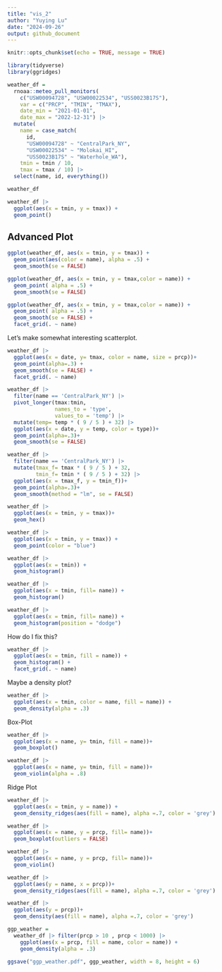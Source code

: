 ```yaml
---
title: "vis_2"
author: "Yuying Lu"
date: "2024-09-26"
output: github_document
---
```


```r
knitr::opts_chunk$set(echo = TRUE, message = TRUE)
```

```r
library(tidyverse)
library(ggridges)
```


```r
weather_df = 
  rnoaa::meteo_pull_monitors(
    c("USW00094728", "USW00022534", "USS0023B17S"),
    var = c("PRCP", "TMIN", "TMAX"), 
    date_min = "2021-01-01",
    date_max = "2022-12-31") |>
  mutate(
    name = case_match(
      id, 
      "USW00094728" ~ "CentralPark_NY", 
      "USW00022534" ~ "Molokai_HI",
      "USS0023B17S" ~ "Waterhole_WA"),
    tmin = tmin / 10,
    tmax = tmax / 10) |>
  select(name, id, everything())

```

```r
weather_df
```

```r
weather_df |>
  ggplot(aes(x = tmin, y = tmax)) + 
  geom_point()
```

## Advanced Plot

```r
ggplot(weather_df, aes(x = tmin, y = tmax)) + 
  geom_point(aes(color = name), alpha = .5) +
  geom_smooth(se = FALSE)
```


```r
ggplot(weather_df, aes(x = tmin, y = tmax,color = name)) + 
  geom_point( alpha = .5) +
  geom_smooth(se = FALSE)
```


```r
ggplot(weather_df, aes(x = tmin, y = tmax,color = name)) + 
  geom_point( alpha = .5) +
  geom_smooth(se = FALSE) +
  facet_grid(. ~ name)
```




Let's make somewhat interesting scatterplot.

```r
weather_df |> 
  ggplot(aes(x = date, y= tmax, color = name, size = prcp))+
  geom_point(alpha=.3) +
  geom_smooth(se = FALSE) +
  facet_grid(. ~ name)
```

```r
weather_df |> 
  filter(name == 'CentralPark_NY') |> 
  pivot_longer(tmax:tmin,
               names_to = 'type',
               values_to = 'temp') |> 
  mutate(temp= temp * ( 9 / 5 ) + 32) |> 
  ggplot(aes(x = date, y = temp, color = type))+
  geom_point(alpha=.3)+
  geom_smooth(se = FALSE)
```


```r
weather_df |> 
  filter(name == 'CentralPark_NY') |> 
  mutate(tmax_f= tmax * ( 9 / 5 ) + 32,
         tmin_f= tmin * ( 9 / 5 ) + 32) |> 
  ggplot(aes(x = tmax_f, y = tmin_f))+
  geom_point(alpha=.3)+
  geom_smooth(method = "lm", se = FALSE)
```

```r
weather_df |> 
  ggplot(aes(x = tmin, y = tmax))+
  geom_hex()
```

```r
weather_df |> 
  ggplot(aes(x = tmin, y = tmax)) +
  geom_point(color = "blue")
```

```r
weather_df |> 
  ggplot(aes(x = tmin)) +
  geom_histogram()
```

```r
weather_df |> 
  ggplot(aes(x = tmin, fill= name)) +
  geom_histogram()
```

```r
weather_df |> 
  ggplot(aes(x = tmin, fill= name)) +
  geom_histogram(position = "dodge")
```


How do I fix this?

```r
weather_df |> 
  ggplot(aes(x = tmin, fill = name)) +
  geom_histogram() +
  facet_grid(. ~ name)
```

Maybe a density plot?

```r
weather_df |> 
  ggplot(aes(x = tmin, color = name, fill = name)) + 
  geom_density(alpha = .3)
```


Box-Plot

```r
weather_df |> 
  ggplot(aes(x = name, y= tmin, fill = name))+
  geom_boxplot()
```


```r
weather_df |> 
  ggplot(aes(x = name, y= tmin, fill = name))+
  geom_violin(alpha = .8)
```


Ridge Plot

```r
weather_df |> 
  ggplot(aes(x = tmin, y = name)) + 
  geom_density_ridges(aes(fill = name), alpha =.7, color = 'grey')
```


```r
weather_df |> 
  ggplot(aes(x = name, y = prcp, fill= name))+
  geom_boxplot(outliers = FALSE)
```


```r
weather_df |> 
  ggplot(aes(x = name, y = prcp, fill= name))+
  geom_violin()
```

```r
weather_df |> 
  ggplot(aes(y = name, x = prcp))+
  geom_density_ridges(aes(fill = name), alpha =.7, color = 'grey')
```


```r
weather_df |> 
  ggplot(aes(y = prcp))+
  geom_density(aes(fill = name), alpha =.7, color = 'grey')
```


```r
ggp_weather = 
  weather_df |> filter(prcp > 10 , prcp < 1000) |> 
    ggplot(aes(x = prcp, fill = name, color = name)) + 
    geom_density(alpha = .3)

ggsave("ggp_weather.pdf", ggp_weather, width = 8, height = 6)
```







```r

```

